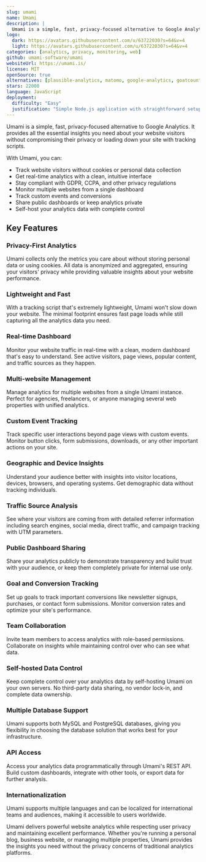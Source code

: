 ```yaml
---
slug: umami
name: Umami
description: |
  Umami is a simple, fast, privacy-focused alternative to Google Analytics. It provides essential website analytics without cookies, tracking, or compromising visitor privacy.
logo:
  dark: https://avatars.githubusercontent.com/u/63722030?s=64&v=4
  light: https://avatars.githubusercontent.com/u/63722030?s=64&v=4
categories: [analytics, privacy, monitoring, web]
github: umami-software/umami
websiteUrl: https://umami.is/
license: MIT
openSource: true
alternatives: [plausible-analytics, matomo, google-analytics, goatcounter]
stars: 22000
language: JavaScript
deployment:
  difficulty: "Easy"
  justification: "Simple Node.js application with straightforward setup. Supports multiple databases and has excellent Docker support for quick deployment."
---
```


Umami is a simple, fast, privacy-focused alternative to Google Analytics. It provides all the essential insights you need about your website visitors without compromising their privacy or loading down your site with tracking scripts.

With Umami, you can:

- Track website visitors without cookies or personal data collection
- Get real-time analytics with a clean, intuitive interface
- Stay compliant with GDPR, CCPA, and other privacy regulations
- Monitor multiple websites from a single dashboard
- Track custom events and conversions
- Share public dashboards or keep analytics private
- Self-host your analytics data with complete control

## Key Features

### Privacy-First Analytics

Umami collects only the metrics you care about without storing personal data or using cookies. All data is anonymized and aggregated, ensuring your visitors' privacy while providing valuable insights about your website performance.

### Lightweight and Fast

With a tracking script that's extremely lightweight, Umami won't slow down your website. The minimal footprint ensures fast page loads while still capturing all the analytics data you need.

### Real-time Dashboard

Monitor your website traffic in real-time with a clean, modern dashboard that's easy to understand. See active visitors, page views, popular content, and traffic sources as they happen.

### Multi-website Management

Manage analytics for multiple websites from a single Umami instance. Perfect for agencies, freelancers, or anyone managing several web properties with unified analytics.

### Custom Event Tracking

Track specific user interactions beyond page views with custom events. Monitor button clicks, form submissions, downloads, or any other important actions on your site.

### Geographic and Device Insights

Understand your audience better with insights into visitor locations, devices, browsers, and operating systems. Get demographic data without tracking individuals.

### Traffic Source Analysis

See where your visitors are coming from with detailed referrer information including search engines, social media, direct traffic, and campaign tracking with UTM parameters.

### Public Dashboard Sharing

Share your analytics publicly to demonstrate transparency and build trust with your audience, or keep them completely private for internal use only.

### Goal and Conversion Tracking

Set up goals to track important conversions like newsletter signups, purchases, or contact form submissions. Monitor conversion rates and optimize your site's performance.

### Team Collaboration

Invite team members to access analytics with role-based permissions. Collaborate on insights while maintaining control over who can see what data.

### Self-hosted Data Control

Keep complete control over your analytics data by self-hosting Umami on your own servers. No third-party data sharing, no vendor lock-in, and complete data ownership.

### Multiple Database Support

Umami supports both MySQL and PostgreSQL databases, giving you flexibility in choosing the database solution that works best for your infrastructure.

### API Access

Access your analytics data programmatically through Umami's REST API. Build custom dashboards, integrate with other tools, or export data for further analysis.

### Internationalization

Umami supports multiple languages and can be localized for international teams and audiences, making it accessible to users worldwide.

Umami delivers powerful website analytics while respecting user privacy and maintaining excellent performance. Whether you're running a personal blog, business website, or managing multiple properties, Umami provides the insights you need without the privacy concerns of traditional analytics platforms.